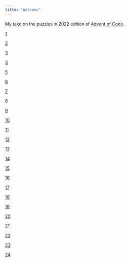 ```yaml
---
title: "Welcome"
---
```


My take on the puzzles in 2022 edition of [Advent of Code](https://adventofcode.com/2022).

::: calendar
::: {.card .border-warning .mb-3}
::: day
[1](SOLUTIONS/Day_1.html)
:::
:::
::: {.card .border-warning .mb-3}
::: day
[2](SOLUTIONS/Day_2.html)
:::
:::
::: {.card .border-warning .mb-3}
::: day
[3](SOLUTIONS/Day_3.html)
:::
:::
::: {.card .border-warning .mb-3}
::: day
[4](SOLUTIONS/Day_4.html)
:::
:::
::: {.card .border-warning .mb-3}
::: day
[5](SOLUTIONS/Day_5.html)
:::
:::
::: {.card .border-warning .mb-3}
::: day
[6](SOLUTIONS/Day_6.html)
:::
:::
::: {.card .border-warning .mb-3}
::: day
[7](SOLUTIONS/Day_7.html)
:::
:::
::: {.card .border-warning .mb-3}
::: day
[8](SOLUTIONS/Day_8.html)
:::
:::
::: {.card .border-warning .mb-3}
::: day
[9](Day_9.html)
:::
:::
::: {.card .border-warning .mb-3}
::: day
[10](Day_10.html)
:::
:::
::: {.card .border-success .mb-3}
::: day
[11](Day_11.html)
:::
:::
::: {.card .border-warning .mb-3}
::: day
[12](Day_12.html)
:::
:::
::: {.card .border-warning .mb-3}
::: day
[13](Day_13.html)
:::
:::
::: {.card .border-warning .mb-3}
::: day
[14](Day_14.html)
:::
:::
::: {.card .border-warning .mb-3}
::: day
[15](Day_15.html)
:::
:::
::: {.card .border-warning .mb-3}
::: day
[16](Day_16.html)
:::
:::
::: {.card .border-warning .mb-3}
::: day
[17](Day_17.html)
:::
:::
::: {.card .border-warning .mb-3}
::: day
[18](Day_18.html)
:::
:::
::: {.card .border-warning .mb-3}
::: day
[19](Day_19.html)
:::
:::
::: {.card .border-warning .mb-3}
::: day
[20](Day_20.html)
:::
:::
::: {.card .border-warning .mb-3}
::: day
[21](Day_21.html)
:::
:::
::: {.card .border-warning .mb-3}
::: day
[22](Day_22.html)
:::
:::
::: {.card .border-warning .mb-3}
::: day
[23](Day_23.html)
:::
:::
::: {.card .border-warning .mb-3}
::: day
[24](Day_24.html)
:::
:::
:::
